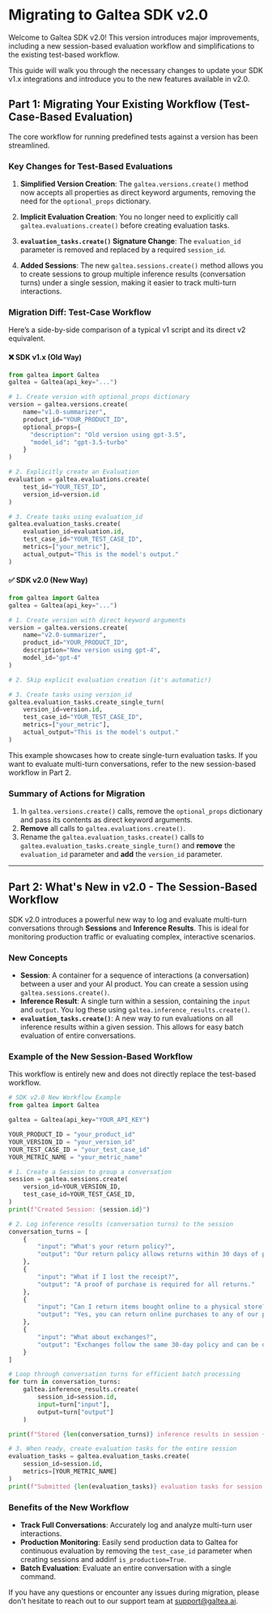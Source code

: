 # Migrating to Galtea SDK v2.0

Welcome to Galtea SDK v2.0! This version introduces major improvements, including a new session-based evaluation workflow and simplifications to the existing test-based workflow.

This guide will walk you through the necessary changes to update your SDK v1.x integrations and introduce you to the new features available in v2.0.

## Part 1: Migrating Your Existing Workflow (Test-Case-Based Evaluation)

The core workflow for running predefined tests against a version has been streamlined.

### Key Changes for Test-Based Evaluations

1.  **Simplified Version Creation**: The `galtea.versions.create()` method now accepts all properties as direct keyword arguments, removing the need for the `optional_props` dictionary.

2.  **Implicit Evaluation Creation**: You no longer need to explicitly call `galtea.evaluations.create()` before creating evaluation tasks.

3.  **`evaluation_tasks.create()` Signature Change**: The `evaluation_id` parameter is removed and replaced by a required `session_id`.

4. **Added Sessions**: The new `galtea.sessions.create()` method allows you to create sessions to group multiple inference results (conversation turns) under a single session, making it easier to track multi-turn interactions.

### Migration Diff: Test-Case Workflow

Here’s a side-by-side comparison of a typical v1 script and its direct v2 equivalent.

#### ❌ SDK v1.x (Old Way)
```python
from galtea import Galtea
galtea = Galtea(api_key="...")

# 1. Create version with optional_props dictionary
version = galtea.versions.create(
    name="v1.0-summarizer",
    product_id="YOUR_PRODUCT_ID",
    optional_props={
      "description": "Old version using gpt-3.5",
      "model_id": "gpt-3.5-turbo"
    }
)

# 2. Explicitly create an Evaluation
evaluation = galtea.evaluations.create(
    test_id="YOUR_TEST_ID",
    version_id=version.id
)

# 3. Create tasks using evaluation_id
galtea.evaluation_tasks.create(
    evaluation_id=evaluation.id,
    test_case_id="YOUR_TEST_CASE_ID",
    metrics=["your_metric"],
    actual_output="This is the model's output."
)
```

#### ✅ SDK v2.0 (New Way)
```python
from galtea import Galtea
galtea = Galtea(api_key="...")

# 1. Create version with direct keyword arguments
version = galtea.versions.create(
    name="v2.0-summarizer",
    product_id="YOUR_PRODUCT_ID",
    description="New version using gpt-4",
    model_id="gpt-4"
)

# 2. Skip explicit evaluation creation (it's automatic!)

# 3. Create tasks using version_id
galtea.evaluation_tasks.create_single_turn(
    version_id=version.id,
    test_case_id="YOUR_TEST_CASE_ID",
    metrics=["your_metric"],
    actual_output="This is the model's output."
)
```

<Note>
    This example showcases how to create single-turn evaluation tasks. If you want to evaluate multi-turn conversations, refer to the new session-based workflow in Part 2.
</Note>

### Summary of Actions for Migration

1.  In `galtea.versions.create()` calls, remove the `optional_props` dictionary and pass its contents as direct keyword arguments.
2.  **Remove** all calls to `galtea.evaluations.create()`.
3.  Rename the `galtea.evaluation_tasks.create()` calls to `galtea.evaluation_tasks.create_single_turn()` and **remove** the `evaluation_id` parameter and **add** the `version_id` parameter.

---

## Part 2: What's New in v2.0 - The Session-Based Workflow

SDK v2.0 introduces a powerful new way to log and evaluate multi-turn conversations through **Sessions** and **Inference Results**. This is ideal for monitoring production traffic or evaluating complex, interactive scenarios.

### New Concepts

*   **Session**: A container for a sequence of interactions (a conversation) between a user and your AI product. You can create a session using `galtea.sessions.create()`.
*   **Inference Result**: A single turn within a session, containing the `input` and `output`. You log these using `galtea.inference_results.create()`.
*   **`evaluation_tasks.create()`**: A new way to run evaluations on all inference results within a given session. This allows for easy batch evaluation of entire conversations.

### Example of the New Session-Based Workflow

This workflow is entirely new and does not directly replace the test-based workflow.

```python
# SDK v2.0 New Workflow Example
from galtea import Galtea

galtea = Galtea(api_key="YOUR_API_KEY")

YOUR_PRODUCT_ID = "your_product_id"
YOUR_VERSION_ID = "your_version_id"
YOUR_TEST_CASE_ID = "your_test_case_id"
YOUR_METRIC_NAME = "your_metric_name"

# 1. Create a Session to group a conversation
session = galtea.sessions.create(
    version_id=YOUR_VERSION_ID,
    test_case_id=YOUR_TEST_CASE_ID,
)
print(f"Created Session: {session.id}")

# 2. Log inference results (conversation turns) to the session
conversation_turns = [
    {
        "input": "What's your return policy?",
        "output": "Our return policy allows returns within 30 days of purchase."
    },
    {
        "input": "What if I lost the receipt?",
        "output": "A proof of purchase is required for all returns."
    },
    {
        "input": "Can I return items bought online to a physical store?",
        "output": "Yes, you can return online purchases to any of our physical store locations."
    },
    {
        "input": "What about exchanges?",
        "output": "Exchanges follow the same 30-day policy and can be done in-store or online."
    }
]

# Loop through conversation turns for efficient batch processing
for turn in conversation_turns:
    galtea.inference_results.create(
        session_id=session.id,
        input=turn["input"],
        output=turn["output"]
    )

print(f"Stored {len(conversation_turns)} inference results in session {session.id}")

# 3. When ready, create evaluation tasks for the entire session
evaluation_tasks = galtea.evaluation_tasks.create(
    session_id=session.id,
    metrics=[YOUR_METRIC_NAME]
)
print(f"Submitted {len(evaluation_tasks)} evaluation tasks for session {session.id}")
```

### Benefits of the New Workflow

*   **Track Full Conversations**: Accurately log and analyze multi-turn user interactions.
*   **Production Monitoring**: Easily send production data to Galtea for continuous evaluation by removing the `test_case_id` parameter when creating sessions and addinf `is_production=True`.
*   **Batch Evaluation**: Evaluate an entire conversation with a single command.

If you have any questions or encounter any issues during migration, please don't hesitate to reach out to our support team at [support@galtea.ai](mailto:support@galtea.ai).